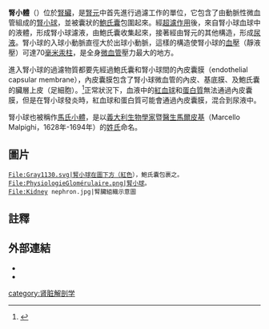 {{NoteTA|G1=Lifesciences}}
{{Infobox anatomy
| Name        = 腎小體 
| Latin       = corpusculum renis
| Image       = Corpuscule-malpighi.JPG 
| Caption     = 腎小球是紅色，鮑氏囊是綠色 
| Image2      = Gray1129.png 
| Caption2    = 腎臟皮質上分佈的血管 
| Precursor   =
| System      =
| Artery      =
| Vein        =
| Nerve       =
| Lymph       =
| Location    = [[腎單位|腎單位]]
<!--
| GraySubject  = 253 
| GrayPage     = 1221 
-->
}}
'''腎小體'''（{{lang-en|'''renal corpuscle'''}}）位於[[腎臟|腎臟]]，是[[腎元|腎元]]中首先進行過濾工作的單位，它包含了由動脈性微血管組成的[[腎小球|腎小球]]，並被囊狀的[[鮑氏囊|鮑氏囊]]包圍起來。經[[超濾作用|超濾作用]]後，來自腎小球血球中的液體，形成腎小球濾液，由鮑氏囊收集起來，接著經由腎元的其他構造，形成[[尿液|尿液]]。腎小球的入球小動脈直徑大於出球小動脈，這樣的構造使腎小球的[[血壓|血壓]]（靜液壓）可達70[[毫米汞柱|毫米汞柱]]，是全身[[微血管|微血管]]壓力最大的地方。

進入腎小球的過濾物質都要先經過鮑氏囊和腎小球間的內皮囊膜（endothelial capsular membrane），內皮囊膜包含了腎小球微血管的內皮、基底膜、及鮑氏囊的臟層上皮（足細胞）。<ref>{{cite web|title=Renal corpuscle|url=https://www.merriam-webster.com/medical/renal%20corpuscle}}</ref>正常狀況下，血液中的[[紅血球|紅血球]]和[[蛋白質|蛋白質]]無法通過內皮囊膜，但是在腎小球發炎時，紅血球和蛋白質可能會通過內皮囊膜，混合到尿液中。

腎小球也被稱作[[馬氏小體|馬氏小體]]，是以[[義大利|義大利]][[生物學家|生物學家]]暨[[醫生|醫生]][[馬爾皮基|馬爾皮基]]（Marcello Malpighi，1628年-1694年）的[[姓氏|姓氏]]命名。

==圖片==
<gallery>
 File:Gray1130.svg|腎小球在圖下方（紅色），鮑氏囊包裹之。
 File:PhysiologieGlomérulaire.png|腎小球。
 File:Kidney nephron.jpg|腎臟組織示意圖
</gallery>

==註釋==
{{reflist}}

==外部連結==
{{commonscat|Renal corpuscle}}
* {{eMedicineDictionary|Renal+corpuscle}}
* {{BUHistology|16003loa}}

{{kidney}}
{{biology-stub}}

[[category:肾脏解剖学|category:肾脏解剖学]]